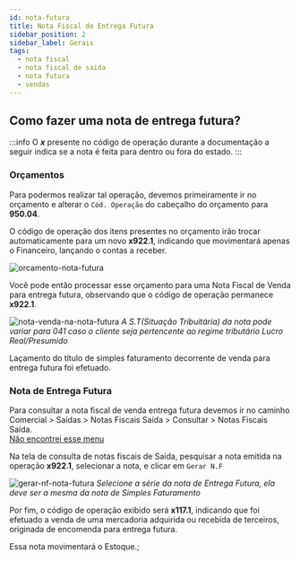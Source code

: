 ```yaml
---
id: nota-futura
title: Nota Fiscal de Entrega Futura
sidebar_position: 2
sidebar_label: Gerais
tags:
  - nota fiscal
  - nota fiscal de saida
  - nota futura
  - vendas
---
```


## Como fazer uma nota de entrega futura?

:::info
O **_x_** presente no código de operação durante a documentação a seguir indica se a nota é feita para dentro ou fora do estado.
:::

### Orçamentos

Para podermos realizar tal operação, devemos primeiramente ir no orçamento e alterar o `Cód. Operação` do cabeçalho do orçamento para **950.04**.

O código de operação dos itens presentes no orçamento irão trocar automaticamente para um novo **x922.1**, indicando que movimentará apenas o Financeiro, lançando o contas a receber.

![orcamento-nota-futura](./img/nota-futura/orcamento-nota-futura.png)

Você pode então processar esse orçamento para uma Nota Fiscal de Venda para entrega futura, observando que o código de operação permanece **x922.1**.

![nota-venda-na-nota-futura](./img/nota-futura/nota-venda-nota-futura.png)
_<colorText>A S.T(Situação Tribuitária) da nota pode variar para 041 caso o cliente seja pertencente ao regime tributário Lucro Real/Presumido</colorText>_

Laçamento do título de simples faturamento decorrente de venda para entrega futura foi efetuado.

### Nota de Entrega Futura

Para consultar a nota fiscal de venda entrega futura devemos ir no caminho <highlight bgColor="#54638c">Comercial > Saídas > Notas Fiscais Saída > Consultar > Notas Fiscais Saída</highlight>. <br/> [Não encontrei esse menu](/docs/intro/comecando#não-encontrei-o-menu-desejado)

Na tela de consulta de notas fiscais de Saída, pesquisar a nota emitida na operação **x922.1**,
selecionar a nota, e clicar em `Gerar N.F`

![gerar-nf-nota-futura](./img/nota-futura/gerar-nf-nota-futura.png)
_<colorText>Selecione a série da nota de Entrega Futura, ela deve ser a mesma da nota de Simples Faturamento</colorText>_

Por fim, o código de operação exibido será **x117.1**, indicando que foi efetuado a venda de uma mercadoria adquirida ou recebida de terceiros, originada de encomenda para entrega futura.

Essa nota movimentará o Estoque.;
